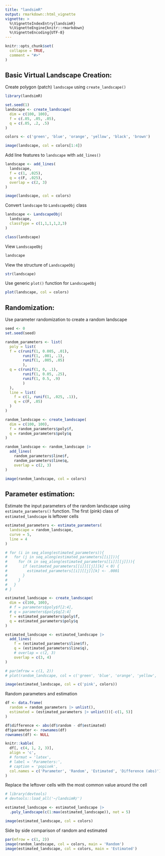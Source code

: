 ```yaml
---
title: "landsimR"
output: rmarkdown::html_vignette
vignette: >
  %\VignetteIndexEntry{landsimR}
  %\VignetteEngine{knitr::rmarkdown}
  %\VignetteEncoding{UTF-8}
---
```


```r
knitr::opts_chunk$set(
  collapse = TRUE,
  comment = "#>"
)
```

## Basic Virtual Landscape Creation:


Create polygon (patch) `landscape` using `create_landscape()`
```r
library(landsimR)

set.seed(1)
landscape <- create_landscape(
  dim = c(100, 100),
  f = c(.05, .05, .05),
  q = c(.05, .2, .5)
)

colors <- c('green', 'blue', 'orange', 'yellow', 'black', 'brown')

image(landscape, col = colors[1:4])
```


Add line features to `landscape` with `add_lines()`
```r
landscape <- add_lines(
  landscape,
  f = c(1, .025),
  q = c(F, .025),
  overlap = c(2, 3)
)

image(landscape, col = colors)
```


Convert `landscape` to `LandscapeObj` class
```r
landscape <- LandscapeObj(
  landscape,
  classType = c(1,1,1,1,2,3)
)

class(landscape)
```


View `LandscapeObj`
```r
landscape
```


View the structure of `LandscapeObj` 
```r
str(landscape)
```



Use generic `plot()` function for `LandscapeObj`
```r
plot(landscape, col = colors)
```


## Randomization:


Use parameter randomization to create a random landscape 
```r

seed <- 0
set.seed(seed)

random_parameters <- list(
  poly = list(
  f = c(runif(1, 0.005, .01),
        runif(1, .001, .1),
        runif(1, .005, .05)
        ),
  q = c(runif(1, 0, .1),
        runif(1, 0.05, .25),
        runif(1, 0.5, .9)
        )
  ),
  line = list(
    f = c(1, runif(1, .025, .1)),
    q = c(F, .05)
  )
)

random_landscape <- create_landscape(
  dim = c(100, 100),
  f = random_parameters$poly$f,
  q = random_parameters$poly$q
)

random_landscape <- random_landscape |> 
  add_lines(
    random_parameters$line$f,
    random_parameters$line$q,
    overlap = c(2, 3)
)

image(random_landscape, col = colors)
```


## Parameter estimation:


Estimate the input parameters of the random landscape using `estimate_parameters()` function. The first (pink) class of `estimated_landscape` is leftover cells
```r
estimated_parameters <- estimate_parameters(
  landscape = random_landscape,
  curve = 5,
  line = 4
)

# for (i in seq_along(estimated_parameters)){
#   for (j in seq_along(estimated_parameters[[i]])){
#     for (k in seq_along(estimated_parameters[[i]][[j]])){
#       if (estimated_parameters[[i]][[j]][k] < 0) {
#         estimated_parameters[[i]][[j]][k] <- .0001
#       }
#     }
#   }
# }

estimated_landscape <- create_landscape(
  dim = c(100, 100),
  # f = parameters$poly$f[2:4],
  # q = parameters$poly$q[2:4]
  f = estimated_parameters$poly$f,
  q = estimated_parameters$poly$q
) 

estimated_landscape <- estimated_landscape |>
  add_lines(
    f = (estimated_parameters$line$f),
    q = (estimated_parameters$line$q),
    # overlap = c(2, 3)
    overlap = c(3, 4)
)

# par(mfrow = c(1, 2))
# plot(random_landscape, col = c('green', 'blue', 'orange', 'yellow', 'black', 'brown'), axes = F, main = 'sample landscape')

image(estimated_landscape, col = c('pink', colors))
```


Random parameters and estimation
```r
df <- data.frame(
  random = random_parameters |> unlist(),
  estimated = (estimated_parameters |> unlist())[-c(1, 5)]
)

df$difference <- abs(df$random - df$estimated)
df$parameter <- rownames(df)
rownames(df) <- NULL

knitr::kable(
  df[, c(4, 1, 2, 3)],
  align = 'c',
  # format = 'latex',
  # label = 'Parameters:',
  # caption = 'popisek',
  col.names = c('Parameter', 'Random', 'Estimated', 'Difference (abs)')
)
```


Replace the leftover cells with the most common value around the cell
```r
# library(devtools)
# devtools::load_all('~/landsimR/')

estimated_landscape <- estimated_landscape |>
  .poly_landscape(c(1:max(estimated_landscape)), not = 5)

image(estimated_landscape, col = colors)
```


Side by side comparison of random and estimated
```r
par(mfrow = c(1, 2))
image(random_landscape, col = colors, main = 'Random')
image(estimated_landscape, col = colors, main = 'Estimated')
```
